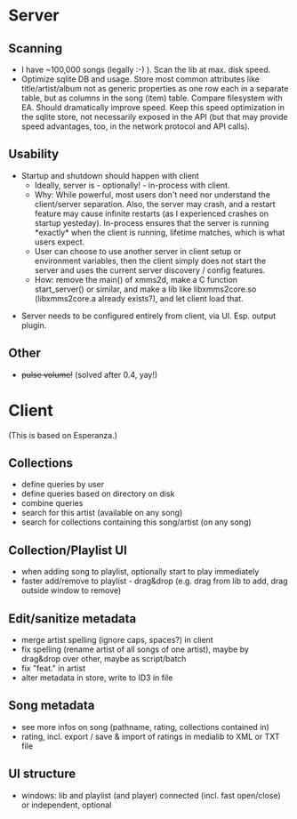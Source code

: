= Server =

== Scanning ==

* I have ~100,000 songs (legally :-) ). Scan the lib at max. disk speed.
* Optimize sqlite DB and usage. Store most common attributes like title/artist/album not as generic properties as one row each in a separate table, but as columns in the song (item) table. Compare filesystem with EA. Should dramatically improve speed. Keep this speed optimization in the sqlite store, not necessarily exposed in the API (but that may provide speed advantages, too, in the network protocol and API calls).

== Usability ==

* Startup and shutdown should happen with client
** Ideally, server is - optionally! - in-process with client.
** Why: While powerful, most users don't need nor understand the client/server separation. Also, the server may crash, and a restart feature may cause infinite restarts (as I experienced crashes on startup yesteday). In-process ensures that the server is running *exactly* when the client is running, lifetime matches, which is what users expect.
** User can choose to use another server in client setup or environment variables, then the client simply does not start the server and uses the current server discovery / config features.
** How: remove the main() of xmms2d, make a C function start_server() or similar, and make a lib like libxmms2core.so (libxmms2core.a already exists?), and let client load that.

* Server needs to be configured entirely from client, via UI. Esp. output plugin.

== Other ==

* <s>pulse volume!</s> (solved after 0.4, yay!)

= Client =

(This is based on Esperanza.)

== Collections ==

* define queries by user
* define queries based on directory on disk
* combine queries
* search for this artist (available on any song)
* search for collections containing this song/artist (on any song)

== Collection/Playlist UI ==
* when adding song to playlist, optionally start to play immediately
* faster add/remove to playlist - drag&drop (e.g. drag from lib to add, drag outside window to remove)

== Edit/sanitize metadata  ==

* merge artist spelling (ignore caps, spaces?) in client
* fix spelling (rename artist of all songs of one artist), maybe by drag&drop over other, maybe as script/batch
* fix "feat." in artist
* alter metadata in store, write to ID3 in file

== Song metadata ==

* see more infos on song (pathname, rating, collections contained in)
* rating, incl. export / save & import of ratings in medialib to XML or TXT file

== UI structure ==

* windows: lib and playlist (and player) connected (incl. fast open/close) or independent, optional